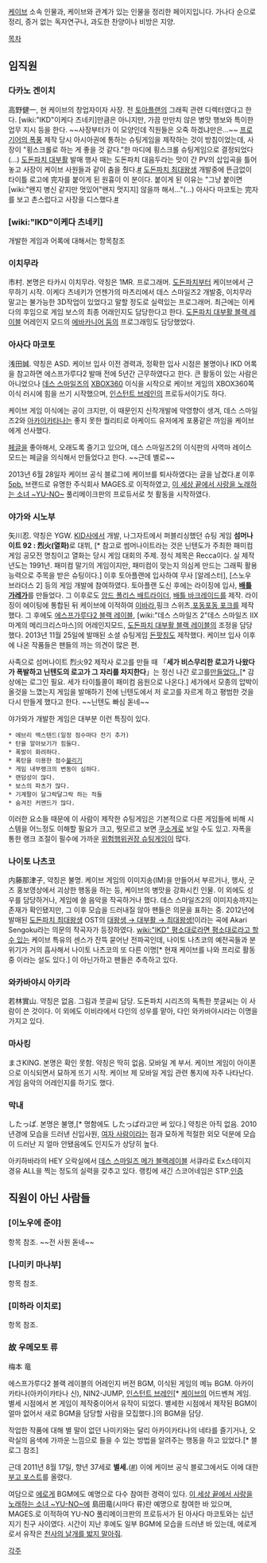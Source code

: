 [[케이브]] 소속 인물과, 케이브와 관계가 있는 인물을 정리한 페이지입니다. 가나다 순으로 정리, 증거 없는 독자연구나, 과도한 찬양이나 비방은 지양.

[[목차]]
== 임직원 ==
=== 다카노 겐이치 ===
高野健一, 현 케이브의 창업자이자 사장.
전 [[토아플랜]]의 그래픽 관련 디렉터였다고 한다.
[wiki:"IKD"이케다 츠네키]만큼은 아니지만, 가끔 만만치 않은 병맛 행보와 특이한 업무 지시 등을 한다. ~~사장부터가 이 모양인데 직원들은 오죽 하겠냐만은...~~
[[프로기어의 폭풍]] 제작 당시 아시아권에 통하는 슈팅게임을 제작하는 것이 방침이었는데, 사장이 "횡스크롤로 하는 게 좋을 것 같다."한 마디에 횡스크롤 슈팅게임으로 결정되었다(...)
[[도돈파치 대부활]] 발매 행사 때는 도돈파치 대음두라는 맛이 간 PV의 삽입곡을 틀어놓고 사장이 케이브 사원들과 같이 춤을 췄다.[https://www.youtube.com/watch?v=wFEp1RfZTdc #]
[[도돈파치 최대왕생]] 개발중에 뜬금없이 타이틀 로고에 完자를 붙이게 된 원흉이 이 분이다. 붙이게 된 이유는 "그냥 붙이면 [wiki:"왠지 병신 같지만 멋있어"왠지 멋지지] 않을까 해서..."(...) 아사다 마코토는 完자를 보고 촌스럽다고 사장을 디스했다.[http://bbs2.ruliweb.daum.net/gaia/do/ruliweb/default/community/394/read?articleId=17272675&bbsId=G005&itemId=440&pageIndex=4 #]

=== [wiki:"IKD"이케다 츠네키] ===
개발한 게임과 어록에 대해서는 항목참조

=== 이치무라 ===
市村. 본명은 타카시 이치무라. 약칭은 1MR.
프로그래머. [[도돈파치]]부터 케이브에서 근무하기 시작. 이케다 츠네키가 언젠가의 마츠리에서 데스 스마일즈2 개발중, 이치무라 말고는 불가능한 3D작업이 있었다고 말할 정도로 실력있는 프로그래머. 최근에는 이케다의 후임으로 게임 보스의 최종 어래인지도 담당한다고 한다. [[도돈파치 대부활 블랙 레이블]] 어레인지 모드의 [[에바카니어 둠]]의 프로그래밍도 담당했었다.

=== 아사다 마코토 ===
浅田誠. 약칭은 ASD.
케이브 입사 이전 경력과, 정확한 입사 시점은 불명이나 IKD 어록을 참고하면 에스프가루다2 발매 전에 5년간 근무하였다고 한다. 큰 활동이 있는 사람은 아니었으나 [[데스 스마일즈]]의 [[XBOX360]] 이식을 시작으로 케이브 게임의 XBOX360쪽 이식 러시에 힘을 쓰기 시작했으며, [[인스턴트 브레인]]의 프로듀서이기도 하다.

케이브 게임 이식에는 공이 크지만, 이 때문인지 신작개발에 악영향이 생겨, 데스 스마일즈2와 [[아카이카타나]]는 좋지 못한 퀄리티로 아케이드 유저에게 포풍같은 까임을 케이브에게 선사했다.

[[페글]]을 좋아해서, 오래도록 즐기고 있으며, 데스 스마일즈2의 이식판의 사역마 레이스 모드는 페글을 의식해서 만들었다고 한다. ~~근데 별로~~

2013년 6월 28일자 케이브 공식 블로그에 케이브를 퇴사하였다는 글을 남겼다.[http://cave-game.cocolog-nifty.com/blog/2013/06/post-f892.html #] 이후 [[5pb.]] 브랜드로 유명한 주식회사 MAGES.로 이적하였고, [[이 세상 끝에서 사랑을 노래하는 소녀 ~YU-NO~]] 풀리메이크판의 프로듀서로 첫 활동을 시작하였다.

=== 야가와 시노부 ===
矢川忍. 약칭은 YGW.
[[KID]]사에서 개발, 나그자트에서 퍼블리싱했던 슈팅 게임 '''섬머나이트 92 : 烈火(열화)'''로 대뷔, [* 참고로 썸머나이트라는 것은 닌텐도가 주최한 패미컴 게임 공모전 명칭이고 열화는 당시 게임 대회의 주제. 정식 제목은 Recca이다. 실 제작 년도는 1991년. 패미컴 말기의 게임이지만, 패미컴이 맞는지 의심케 만드는 그래픽 활용능력으로 주목을 받은 슈팅이다.] 이후 토아플랜에 입사하여 무사 [알레스터], [스노우 브라더스 2] 등의 게임 개발에 참여하였다. 토아플랜 도신 후에는 라이징에 입사, '''[[배틀 가레가]]'''를 만들었다. 그 이후로도 [[암드 폴리스 배트라이더]], [[배틀 바크레이드]]를 제작. 라이징이 에이팅에 통합된 뒤 케이브에 이적하여 [[이바라]],핑크 스위츠,[[포동포동 포크]]를 제작했다. 그 후에도 [[에스프가루다2 블랙 레이블]], [wiki:"데스 스마일즈 2"데스 스마일즈 IIX 마계의 메리크리스마스]의 어레인지모드, [[도돈파치 대부활 블랙 레이블]]의 조정을 담당했다. 2013년 11월 25일에 발매된 소셜 슈팅게임 [[돈팟칭]]도 제작했다. 케이브 입사 이후에 나온 작품들은 팬들의 까는 의견이 많은 편.

사족으로 섬머나이트 烈火92 제작사 로고를 만들 때 「'''세가 비스무리한 로고가 나왔다가 폭발하고 닌텐도의 로고가 그 자리를 차지한다'''」는 정신 나간 로고를[http://www.nicovideo.jp/watch/sm11527472 만들었다.],[* 감상에는 로그인 필요. 세가 타이틀콜이 패미컴 음원으로 나온다.] 세가에서 모종의 압박이 올것을 느꼈는지 게임을 발매하기 전에 닌텐도에서 저 로고를 자르게 하고 평범한 것을 다시 만들게 했다고 한다. ~~닌텐도 빠심 돋네~~

야가와가 개발한 게임은 대부분 이런 특징이 있다.

 * 에브리 엑스텐드(일정 점수마다 잔기 추가)
 * 탄을 알아보기가 힘들다.
 * 폭발이 화려하다.
 * 폭탄을 이용한 점수[[불리기]]
 * 게임 내부랭크의 변동이 심하다.
 * 랜덤성이 많다.
 * 보스의 파츠가 많다.
 * 기계팔이 달그락달그락 하는 적들
 * 숨겨진 커맨드가 많다.

이러한 요소들 때문에 이 사람이 제작한 슈팅게임은 기본적으로 다른 게임들에 비해 시스템을 어느정도 이해할 필요가 크고, 뭣모르고 보면 [[쿠소게]]로 보일 수도 있고. 자폭을 통한 랭크 조절이 필수에 가까운 [[위험행위권장 슈팅게임]]이 많다.

=== 나이토 나츠코 ===
内藤那津子, 약칭은 불명.
케이브 게임의 이미지송(IM)을 만들어서 부르거나, 행사, 굿즈 홍보영상에서 괴상한 행동을 하는 등, 케이브의 병맛을 강화시킨 인물. 이 외에도 성우를 담당하거나, 게임에 쓸 음악을 작곡하거나 했다. 데스 스마일즈2의 이미지송까지는 존재가 확인됐지만, 그 이후 모습을 드러내질 않아 팬들은 의문을 표하는 중.
2012년에 발매된 [[도돈파치 최대왕생]] OST의 [http://www.cave-shop.jp/fs/caveshop/cvst0023 대왕생 → 대부활 → 최대왕생!]이라는 곡에 Akari Sengoku라는 의문의 작곡자가 등장하였다. [[wiki:"IKD" 평소대로라면 평소대로라고 할 수 있는]] 케이브 특유의 센스가 잔뜩 묻어난 전파곡인데, 나이토 나츠코의 예전곡들과 분위기가 거의 흡사해서 나이토 나츠코의 또 다른 이명[* 현재 케이브를 나와 프리로 활동 중 이라는 설도 있다.] 이 아닌가하고 팬들은 추측하고 있다.

=== 와카바야시 아키라 ===
若林實山. 약칭은 없음.
그림과 붓글씨 담당. 도돈파치 시리즈의 독특한 붓글씨는 이 사람이 쓴 것이다. 이 외에도 이비라에서 다인의 성우를 맡아, 다인 와카바야시라는 이명을 가지고 있다.

=== 마사킹 ===
まさKING. 본명은 확인 못함. 약칭은 딱히 없음.
모바일 계 부서. 케이브 게임이 아이폰으로 이식되면서 묘하게 뜨기 시작. 케이브 제 모바일 게임 관련 통지에 자주 나타난다. 게임 음악의 어레인지를 하기도 했다.

=== 막내 ===
したっぱ. 본명은 불명,[* 명함에도 したっぱ라고만 써 있다.] 약칭은 아직 없음.
2010년경에 모습을 드러낸 신입사원, [[여자 사람]]이라는 점과 묘하게 적절한 외모 덕분에 모습이 드러난 지 얼마 안됐음에도 인지도가 상당히 높다.

아키하바라의 HEY 오락실에서 [[데스 스마일즈 메가 블랙레이블]] 서큐라로 Ex스테이지 경유 ALL을 찍는 정도의 실력을 갖추고 있다. 랭킹에 새긴 스코어네임은 STP.[http://twitter.com/#!/cave_matsuri/status/79154044907683842 인증]


== 직원이 아닌 사람들 ==
=== [이노우에 준야] ===
항목 참조.
~~전 사원 돋네~~

=== [나미키 마나부] ===
항목 참조.

=== [미하라 이치로] ===
항목 참조.

=== 故 우메모토 류 ===
梅本 竜

에스프가루다2 블랙 레이블의 어레인지 버전 BGM, 이식된 게임의 메뉴 BGM. 아카이카타나(아카이카타나 신), NIN2-JUMP, [[인스턴트 브레인]][* [[케이브]]의 어드벤쳐 게임. 별세 시점에서 본 게임이 제작중이어서 유작이 되었다. 별세한 시점에서 제작된 BGM이 얼마 없어서 새로 BGM을 담당할 사람을 모집했다.]의 BGM을 담당.

작업한 작품에 대해 별 말이 없던 나미키와는 달리 아카이카타나의 네타를 즐기거나, 오락실의 음색에 가까운 느낌으로 들을 수 있는 방법을 알려주는 행동을 하고 있었다.[* 블로그 참조]

근데 2011년 8월 17일, 향년 37세로 '''별세.'''([http://romancia.egloos.com/4614437 #]) 이에 케이브 공식 블로그에서도 이에 대한 [http://romancia.egloos.com/4614762 부고 포스트]를 올렸다.

여담으로 [[에로게]] BGM에도 예명으로 다수 참여한 경력이 있다. [[이 세상 끝에서 사랑을 노래하는 소녀 ~YU-NO~]]에 島田竜(시마다 류)란 예명으로 참여한 바 있으며, MAGES.로 이적하여 YU-NO 풀리메이크판의 프로듀서가 된 아사다 마코토와는 십년지기 친구 사이였다. 시간이 지난 후에도 일부 BGM에 모습을 드러낸 바 있는데, 에로게로서 유작은 [[천사의 날개를 밟지 말아줘]].

[[각주]]
